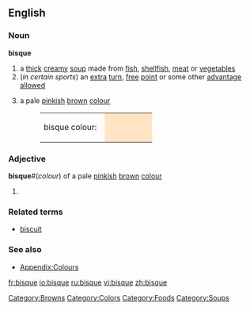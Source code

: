 {{wikipedia}}
==English==

===Noun===
'''bisque'''

# a [[thick]] [[creamy]] [[soup]] made from [[fish]], [[shellfish]], [[meat]] or [[vegetable]]s
# (''in certain sports'') an [[extra]] [[turn]], [[free]] [[point]] or some other [[advantage]] [[allowed]]
# {{colour}} a pale [[pink]]ish [[brown]] [[colour]]
#:<table><tr><td>bisque colour: &nbsp;</td><td bgcolor="#FFE4C4" width="80">&nbsp; </td></tr></table>

===Adjective===
'''bisque'''#(''colour'') of a pale [[pink]]ish [[brown]] [[colour]]

# {{defn|English}}

===Related terms===
*[[biscuit]]

===See also===
*[[Wiktionary_Appendix:Colours|Appendix:Colours]]

[[Category:Browns]]
[[Category:Colors]]
[[Category:Foods]]
[[Category:Soups]]

[[fr:bisque]]
[[io:bisque]]
[[ru:bisque]]
[[vi:bisque]]
[[zh:bisque]]